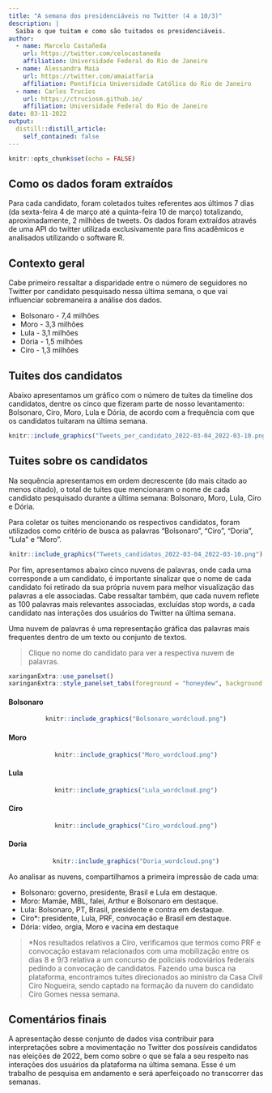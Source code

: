 ```yaml
---
title: "A semana dos presidenciáveis no Twitter (4 a 10/3)"
description: |
  Saiba o que tuitam e como são tuitados os presidenciáveis. 
author:
  - name: Marcelo Castañeda
    url: https://twitter.com/celocastaneda
    affiliation: Universidade Federal do Rio de Janeiro
  - name: Alessandra Maia
    url: https://twitter.com/amaiatfaria
    affiliation: Pontifícia Universidade Católica do Rio de Janeiro
  - name: Carlos Trucíos
    url: https://ctruciosm.github.io/
    affiliation: Universidade Federal do Rio de Janeiro
date: 03-11-2022
output:
  distill::distill_article:
    self_contained: false
---
```



```r
knitr::opts_chunk$set(echo = FALSE)
```

## Como os dados foram extraídos

Para cada candidato, foram coletados tuites referentes aos últimos 7 dias (da sexta-feira 4 de março até a quinta-feira 10 de março) totalizando, aproximadamente, 2 milhões de tweets. Os dados foram extraídos através de uma API do twitter utilizada exclusivamente para fins acadêmicos e analisados utilizando o software R. 


## Contexto geral

Cabe primeiro ressaltar a disparidade entre o número de seguidores no Twitter por candidato pesquisado nessa última semana, o que vai influenciar sobremaneira a análise dos dados.

- Bolsonaro - 7,4 milhões
- Moro - 3,3 milhões
- Lula - 3,1 milhões
- Dória - 1,5 milhões
- Ciro - 1,3 milhões

## Tuites dos candidatos

Abaixo apresentamos um gráfico com o número de tuites da timeline dos candidatos, dentre os cinco que fizeram parte de nosso levantamento: Bolsonaro, Ciro, Moro, Lula e Dória, de acordo com a frequência com que os candidatos tuitaram na última semana.

<center>
```r
knitr::include_graphics("Tweets_per_candidato_2022-03-04_2022-03-10.png")
```
</center>


## Tuites sobre os candidatos




Na sequência apresentamos em ordem decrescente (do mais citado ao menos citado), o total de tuites que mencionaram o nome de cada candidato pesquisado durante a última semana: Bolsonaro, Moro, Lula, Ciro e Dória.

<aside>
Para coletar os tuites mencionando os respectivos candidatos, foram utilizados como critério de busca as palavras "Bolsonaro", "Ciro", "Doria", "Lula" e "Moro".
</aside>

<center>
```r
knitr::include_graphics("Tweets_candidatos_2022-03-04_2022-03-10.png")
```
</center>




Por fim, apresentamos abaixo cinco nuvens de palavras, onde cada uma corresponde a um candidato, é importante sinalizar que o nome de cada candidato foi retirado da sua própria nuvem para melhor visualização das palavras a ele associadas. Cabe ressaltar também, que cada nuvem reflete as 100 palavras mais relevantes associadas, excluídas stop words,  a cada candidato nas interações dos usuários do Twitter na última semana.

<aside>
Uma nuvem de palavras é uma representação gráfica das palavras mais frequentes dentro de um texto ou conjunto de textos. 
</aside>

> Clique no nome do candidato para ver a respectiva nuvem de palavras.


```r
xaringanExtra::use_panelset()
xaringanExtra::style_panelset_tabs(foreground = "honeydew", background = "#0F2E3D")
```

::::: {.panelset}

::: {.panel}

#### Bolsonaro {.panel-name}

<center>
```r
knitr::include_graphics("Bolsonaro_wordcloud.png")
```
</center>

:::

::: {.panel}

#### Moro {.panel-name}

<center>
```r
knitr::include_graphics("Moro_wordcloud.png")
```
</center>

:::

::: {.panel}

#### Lula {.panel-name}

<center>
```r
knitr::include_graphics("Lula_wordcloud.png")
```
</center>

:::

::: {.panel}

#### Ciro {.panel-name}

<center>
```r
knitr::include_graphics("Ciro_wordcloud.png")
```
</center>

:::

::: {.panel}

#### Doria {.panel-name}

<center>
```r
knitr::include_graphics("Doria_wordcloud.png")
```
</center>
:::



:::::


Ao analisar as nuvens, compartilhamos a primeira impressão de cada uma:

- Bolsonaro: governo, presidente, Brasil e Lula em destaque.
- Moro: Mamãe, MBL, falei, Arthur e Bolsonaro em destaque.
- Lula: Bolsonaro, PT, Brasil, presidente e contra em destaque.
- Ciro*: presidente, Lula, PRF, convocação e Brasil em destaque.
- Dória: vídeo, orgia, Moro e vacina em destaque

> *Nos resultados relativos a Ciro, verificamos que termos como PRF e convocação estavam relacionados com uma mobilização entre os dias 8 e 9/3 relativa a um concurso de policiais rodoviários federais pedindo a convocação de candidatos. Fazendo uma busca na plataforma, encontramos tuites direcionados ao ministro da Casa Civil Ciro Nogueira, sendo captado na formação da nuvem do candidato Ciro Gomes nessa semana.

## Comentários finais

A apresentação desse conjunto de dados visa contribuir para interpretações sobre a movimentação no Twitter dos possíveis candidatos nas eleições de 2022, bem como sobre o que se fala a seu respeito nas interações dos usuários da plataforma na última semana. Esse é um trabalho de pesquisa em andamento e será aperfeiçoado no transcorrer das semanas.


